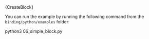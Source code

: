 
<CodeBlock className="language-python">
  {CreateBlock}
</CodeBlock>

You can run the example by running the following command from the `binding/python/examples` folder:

<CodeBlock className="language-bash">
    python3 06_simple_block.py
</CodeBlock>
